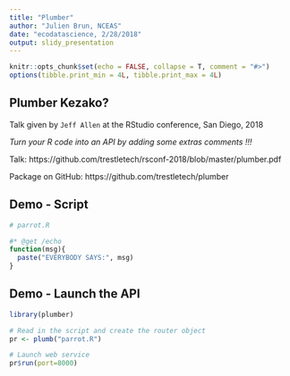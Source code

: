 ```yaml
---
title: "Plumber"
author: "Julien Brun, NCEAS"
date: "ecodatascience, 2/28/2018"
output: slidy_presentation
---
```


```r
knitr::opts_chunk$set(echo = FALSE, collapse = T, comment = "#>")
options(tibble.print_min = 4L, tibble.print_max = 4L)
```

## Plumber Kezako?

Talk given by `Jeff Allen` at the RStudio conference, San Diego, 2018

*Turn your R code into an API by adding some extras comments !!!*

Talk: https://github.com/trestletech/rsconf-2018/blob/master/plumber.pdf

Package on GitHub: https://github.com/trestletech/plumber


## Demo - Script
```r

# parrot.R

#* @get /echo
function(msg){
  paste("EVERYBODY SAYS:", msg)
}

```

## Demo - Launch the API
```r
library(plumber)

# Read in the script and create the router object
pr <- plumb("parrot.R")

# Launch web service
pr$run(port=8000)
```


